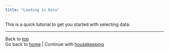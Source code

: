```yaml
---
title: "Loading in Data"
---
```



This is a quick tutorial to get you started with selecting data.


--------------------------
Back to [top](#top)  
Go back to [home](index.html) | Continue with [housekeeping](housekeeping.html)

